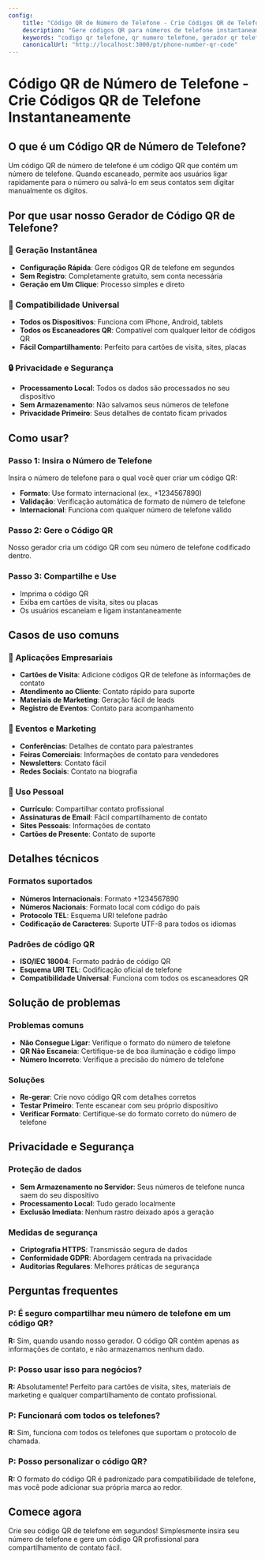 ```yaml
---
config:
    title: "Código QR de Número de Telefone - Crie Códigos QR de Telefone Instantaneamente"
    description: "Gere códigos QR para números de telefone instantaneamente. Compartilhe informações de contato facilmente com nosso gerador gratuito de códigos QR de telefone."
    keywords: "codigo qr telefone, qr numero telefone, gerador qr telefone, qr telefone, contato qr"
    canonicalUrl: "http://localhost:3000/pt/phone-number-qr-code"
---
```


# Código QR de Número de Telefone - Crie Códigos QR de Telefone Instantaneamente

## O que é um Código QR de Número de Telefone?

Um código QR de número de telefone é um código QR que contém um número de telefone. Quando escaneado, permite aos usuários ligar rapidamente para o número ou salvá-lo em seus contatos sem digitar manualmente os dígitos.

## Por que usar nosso Gerador de Código QR de Telefone?

### 🚀 Geração Instantânea

-   **Configuração Rápida**: Gere códigos QR de telefone em segundos
-   **Sem Registro**: Completamente gratuito, sem conta necessária
-   **Geração em Um Clique**: Processo simples e direto

### 📱 Compatibilidade Universal

-   **Todos os Dispositivos**: Funciona com iPhone, Android, tablets
-   **Todos os Escaneadores QR**: Compatível com qualquer leitor de códigos QR
-   **Fácil Compartilhamento**: Perfeito para cartões de visita, sites, placas

### 🔒 Privacidade e Segurança

-   **Processamento Local**: Todos os dados são processados no seu dispositivo
-   **Sem Armazenamento**: Não salvamos seus números de telefone
-   **Privacidade Primeiro**: Seus detalhes de contato ficam privados

## Como usar?

### Passo 1: Insira o Número de Telefone

Insira o número de telefone para o qual você quer criar um código QR:

-   **Formato**: Use formato internacional (ex., +1234567890)
-   **Validação**: Verificação automática de formato de número de telefone
-   **Internacional**: Funciona com qualquer número de telefone válido

### Passo 2: Gere o Código QR

Nosso gerador cria um código QR com seu número de telefone codificado dentro.

### Passo 3: Compartilhe e Use

-   Imprima o código QR
-   Exiba em cartões de visita, sites ou placas
-   Os usuários escaneiam e ligam instantaneamente

## Casos de uso comuns

### 🏢 Aplicações Empresariais

-   **Cartões de Visita**: Adicione códigos QR de telefone às informações de contato
-   **Atendimento ao Cliente**: Contato rápido para suporte
-   **Materiais de Marketing**: Geração fácil de leads
-   **Registro de Eventos**: Contato para acompanhamento

### 🎉 Eventos e Marketing

-   **Conferências**: Detalhes de contato para palestrantes
-   **Feiras Comerciais**: Informações de contato para vendedores
-   **Newsletters**: Contato fácil
-   **Redes Sociais**: Contato na biografia

### 📱 Uso Pessoal

-   **Currículo**: Compartilhar contato profissional
-   **Assinaturas de Email**: Fácil compartilhamento de contato
-   **Sites Pessoais**: Informações de contato
-   **Cartões de Presente**: Contato de suporte

## Detalhes técnicos

### Formatos suportados

-   **Números Internacionais**: Formato +1234567890
-   **Números Nacionais**: Formato local com código do país
-   **Protocolo TEL**: Esquema URI telefone padrão
-   **Codificação de Caracteres**: Suporte UTF-8 para todos os idiomas

### Padrões de código QR

-   **ISO/IEC 18004**: Formato padrão de código QR
-   **Esquema URI TEL**: Codificação oficial de telefone
-   **Compatibilidade Universal**: Funciona com todos os escaneadores QR

## Solução de problemas

### Problemas comuns

-   **Não Consegue Ligar**: Verifique o formato do número de telefone
-   **QR Não Escaneia**: Certifique-se de boa iluminação e código limpo
-   **Número Incorreto**: Verifique a precisão do número de telefone

### Soluções

-   **Re-gerar**: Crie novo código QR com detalhes corretos
-   **Testar Primeiro**: Tente escanear com seu próprio dispositivo
-   **Verificar Formato**: Certifique-se do formato correto do número de telefone

## Privacidade e Segurança

### Proteção de dados

-   **Sem Armazenamento no Servidor**: Seus números de telefone nunca saem do seu dispositivo
-   **Processamento Local**: Tudo gerado localmente
-   **Exclusão Imediata**: Nenhum rastro deixado após a geração

### Medidas de segurança

-   **Criptografia HTTPS**: Transmissão segura de dados
-   **Conformidade GDPR**: Abordagem centrada na privacidade
-   **Auditorias Regulares**: Melhores práticas de segurança

## Perguntas frequentes

### P: É seguro compartilhar meu número de telefone em um código QR?

**R:** Sim, quando usando nosso gerador. O código QR contém apenas as informações de contato, e não armazenamos nenhum dado.

### P: Posso usar isso para negócios?

**R:** Absolutamente! Perfeito para cartões de visita, sites, materiais de marketing e qualquer compartilhamento de contato profissional.

### P: Funcionará com todos os telefones?

**R:** Sim, funciona com todos os telefones que suportam o protocolo de chamada.

### P: Posso personalizar o código QR?

**R:** O formato do código QR é padronizado para compatibilidade de telefone, mas você pode adicionar sua própria marca ao redor.

## Comece agora

Crie seu código QR de telefone em segundos! Simplesmente insira seu número de telefone e gere um código QR profissional para compartilhamento de contato fácil.
